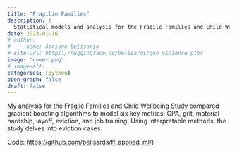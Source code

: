 ```yaml
---
title: "Fragilie Families"
description: |
  Statistical models and analysis for the Fragile Families and Child Wellbeing Study.
date: 2023-01-16
# author: 
#   - name: Adriano Belisario
# site-url: https://huggingface.co/belisards/gun_violence_ptbr
image: "cover.png"
# image-alt: 
categories: [python]
open-graph: false
draft: false
---
```


My analysis for the Fragile Families and Child Wellbeing Study compared gradient boosting algorithms to model six key metrics: GPA, grit, material hardship, layoff, eviction, and job training. Using interpretable methods, the study delves into eviction cases.

Code: [https://github.com/belisards/ff_applied_ml/](https://github.com/belisards/ff_applied_ml/))
